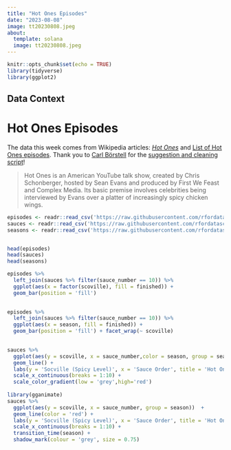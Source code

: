 ```yaml
---
title: "Hot Ones Episodes"
date: "2023-08-08"
image: tt20230808.jpeg
about: 
  template: solana
  image: tt20230808.jpeg
---
```


```r
knitr::opts_chunk$set(echo = TRUE)
library(tidyverse)
library(ggplot2)
```

## Data Context

# Hot Ones Episodes 

The data this week comes from Wikipedia articles: [*Hot Ones*](https://en.wikipedia.org/wiki/Hot_Ones) and [List of Hot Ones episodes](https://en.wikipedia.org/wiki/List_of_Hot_Ones_episodes). Thank you to [Carl Börstell](https://github.com/borstell) for the [suggestion and cleaning script](https://github.com/rfordatascience/tidytuesday/issues/591)!

> Hot Ones is an American YouTube talk show, created by Chris Schonberger, hosted by Sean Evans and produced by First We Feast and Complex Media. Its basic premise involves celebrities being interviewed by Evans over a platter of increasingly spicy chicken wings.


```r
episodes <- readr::read_csv('https://raw.githubusercontent.com/rfordatascience/tidytuesday/master/data/2023/2023-08-08/episodes.csv')
sauces <- readr::read_csv('https://raw.githubusercontent.com/rfordatascience/tidytuesday/master/data/2023/2023-08-08/sauces.csv')
seasons <- readr::read_csv('https://raw.githubusercontent.com/rfordatascience/tidytuesday/master/data/2023/2023-08-08/seasons.csv')


head(episodes)
head(sauces)
head(seasons)
```

```r
episodes %>% 
  left_join(sauces %>% filter(sauce_number == 10)) %>%
  ggplot(aes(x = factor(scoville), fill = finished)) +
  geom_bar(position = 'fill')
  

episodes %>% 
  left_join(sauces %>% filter(sauce_number == 10)) %>%
  ggplot(aes(x = season, fill = finished)) +
  geom_bar(position = 'fill') + facet_wrap(~ scoville)
  
```


```r
sauces %>%
  ggplot(aes(y = scoville, x = sauce_number,color = season, group = season))  + 
  geom_line() + 
  labs(y = 'Socville (Spicy Level)', x = 'Sauce Order', title = 'Hot Ones Spicy Levels across Seasons') + 
  scale_x_continuous(breaks = 1:10) +
  scale_color_gradient(low = 'grey',high='red')
  
library(gganimate)
sauces %>%
  ggplot(aes(y = scoville, x = sauce_number, group = season))  + 
  geom_line(color = 'red') + 
  labs(y = 'Socville (Spicy Level)', x = 'Sauce Order', title = 'Hot Ones Spicy Levels across Seasons', subtitle = 'Season {round(frame_time)}') + 
  scale_x_continuous(breaks = 1:10) +
  transition_time(season) +
  shadow_mark(colour = 'grey', size = 0.75)
```